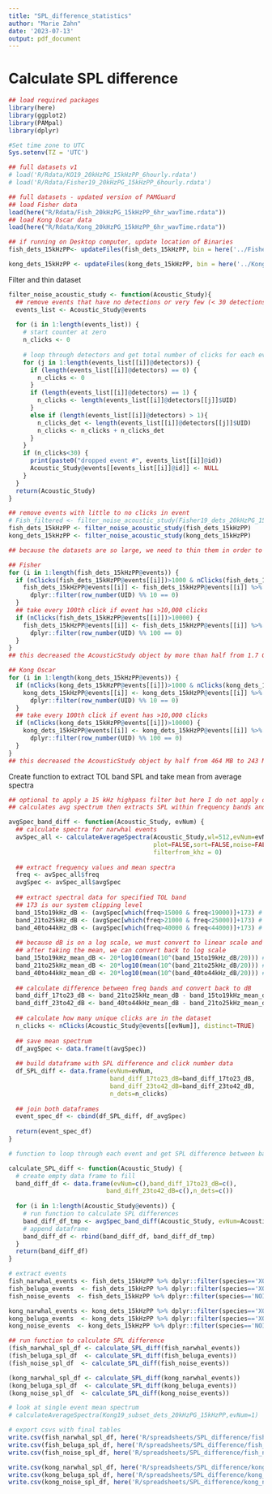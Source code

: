 ```yaml
---
title: "SPL_difference_statistics"
author: "Marie Zahn"
date: '2023-07-13'
output: pdf_document
---
```


# Calculate SPL difference

```r
## load required packages
library(here)
library(ggplot2)
library(PAMpal)
library(dplyr)

#Set time zone to UTC
Sys.setenv(TZ = 'UTC')

## full datasets v1
# load('R/Rdata/KO19_20kHzPG_15kHzPP_6hourly.rdata')
# load('R/Rdata/Fisher19_20kHzPG_15kHzPP_6hourly.rdata')

## full datasets - updated version of PAMGuard
## load Fisher data
load(here("R/Rdata/Fish_20kHzPG_15kHzPP_6hr_wavTime.rdata"))
## load Kong Oscar data
load(here("R/Rdata/Kong_20kHzPG_15kHzPP_6hr_wavTime.rdata"))
```

```r
## if running on Desktop computer, update location of Binaries
fish_dets_15kHzPP<- updateFiles(fish_dets_15kHzPP, bin = here('../Fisher/Binaries'), db = here('../Fisher/PAM20209_Zahn_narluga_fisher.sqlite3'))

kong_dets_15kHzPP <- updateFiles(kong_dets_15kHzPP, bin = here('../Kong_Oscar/Binaries'), db = here('../Kong_Oscar/PAM20209_Zahn_narluga_kong.sqlite3'))
```

Filter and thin dataset

```r
filter_noise_acoustic_study <- function(Acoustic_Study){
  ## remove events that have no detections or very few (< 30 detections)
  events_list <- Acoustic_Study@events
  
  for (i in 1:length(events_list)) {
    # start counter at zero
    n_clicks <- 0
    
    # loop through detectors and get total number of clicks for each event
    for (j in 1:length(events_list[[i]]@detectors)) {
      if (length(events_list[[i]]@detectors) == 0) {
        n_clicks <- 0
      }
      if (length(events_list[[i]]@detectors) == 1) {
        n_clicks <- length(events_list[[i]]@detectors[[j]]$UID)
      }
      else if (length(events_list[[i]]@detectors) > 1){
        n_clicks_det <- length(events_list[[i]]@detectors[[j]]$UID)
        n_clicks <- n_clicks + n_clicks_det
      }
    }
    if (n_clicks<30) {
      print(paste0("dropped event #", events_list[[i]]@id))
      Acoustic_Study@events[[events_list[[i]]@id]] <- NULL
    }
  }
  return(Acoustic_Study)
}

```


```r
## remove events with little to no clicks in event
# Fish_filtered <- filter_noise_acoustic_study(Fisher19_dets_20kHzPG_15kHzPP)
fish_dets_15kHzPP <- filter_noise_acoustic_study(fish_dets_15kHzPP)
kong_dets_15kHzPP <- filter_noise_acoustic_study(kong_dets_15kHzPP)
```


```r
## because the datasets are so large, we need to thin them in order to process it without reaching computer memory limits

## Fisher
for (i in 1:length(fish_dets_15kHzPP@events)) {
  if (nClicks(fish_dets_15kHzPP@events[[i]])>1000 & nClicks(fish_dets_15kHzPP@events[[i]])<=10000) {
    fish_dets_15kHzPP@events[[i]] <- fish_dets_15kHzPP@events[[i]] %>% 
      dplyr::filter(row_number(UID) %% 10 == 0)
  }
  ## take every 100th click if event has >10,000 clicks
  if (nClicks(fish_dets_15kHzPP@events[[i]])>10000) {
    fish_dets_15kHzPP@events[[i]] <- fish_dets_15kHzPP@events[[i]] %>% 
      dplyr::filter(row_number(UID) %% 100 == 0)
  }
}
## this decreased the AcousticStudy object by more than half from 1.7 GB to 762 MB

## Kong Oscar
for (i in 1:length(kong_dets_15kHzPP@events)) {
  if (nClicks(kong_dets_15kHzPP@events[[i]])>1000 & nClicks(kong_dets_15kHzPP@events[[i]])<=10000) {
    kong_dets_15kHzPP@events[[i]] <- kong_dets_15kHzPP@events[[i]] %>% 
      dplyr::filter(row_number(UID) %% 10 == 0)
  }
  ## take every 100th click if event has >10,000 clicks
  if (nClicks(kong_dets_15kHzPP@events[[i]])>10000) {
    kong_dets_15kHzPP@events[[i]] <- kong_dets_15kHzPP@events[[i]] %>% 
      dplyr::filter(row_number(UID) %% 100 == 0)
  }
}
## this decreased the AcousticStudy object by half from 464 MB to 243 MB

```

Create function to extract TOL band SPL and take mean from average spectra

```r
## optional to apply a 15 kHz highpass filter but here I do not apply one
## calculates avg spectrum then extracts SPL within frequency bands and calculates difference

avgSpec_band_diff <- function(Acoustic_Study, evNum) {
  ## calculate spectra for narwhal events
  avSpec_all <- calculateAverageSpectra(Acoustic_Study,wl=512,evNum=evNum,
                                        plot=FALSE,sort=FALSE,noise=FALSE,
                                        filterfrom_khz = 0)
  
  ## extract frequency values and mean spectra
  freq <- avSpec_all$freq
  avgSpec <- avSpec_all$avgSpec
  
  ## extract spectral data for specified TOL band
  ## 173 is our system clipping level
  band_15to19kHz_dB <- (avgSpec[which(freq>15000 & freq<19000)]+173) # 15-19 kHz TOL
  band_21to25kHz_dB <- (avgSpec[which(freq>21000 & freq<25000)]+173) # 21-25 kHz TOL
  band_40to44kHz_dB <- (avgSpec[which(freq>40000 & freq<44000)]+173) # 40-44 kHz TOL
  
  ## because dB is on a log scale, we must convert to linear scale and then take the mean
  ## after taking the mean, we can convert back to log scale
  band_15to19kHz_mean_dB <- 20*log10(mean(10^(band_15to19kHz_dB/20))) # 15-19 kHz TOL
  band_21to25kHz_mean_dB <- 20*log10(mean(10^(band_21to25kHz_dB/20))) # 21-25 kHz TOL
  band_40to44kHz_mean_dB <- 20*log10(mean(10^(band_40to44kHz_dB/20))) # 40-44 kHz TOL
  
  ## calculate difference between freq bands and convert back to dB
  band_diff_17to23_dB <- band_21to25kHz_mean_dB - band_15to19kHz_mean_dB
  band_diff_23to42_dB <- band_40to44kHz_mean_dB - band_21to25kHz_mean_dB
  
  ## calculate how many unique clicks are in the dataset
  n_clicks <- nClicks(Acoustic_Study@events[[evNum]], distinct=TRUE) 
  
  ## save mean spectrum
  df_avgSpec <- data.frame(t(avgSpec))
  
  ## build dataframe with SPL difference and click number data
  df_SPL_diff <- data.frame(evNum=evNum,
                            band_diff_17to23_dB=band_diff_17to23_dB, 
                            band_diff_23to42_dB=band_diff_23to42_dB,
                            n_dets=n_clicks)
  
  ## join both dataframes
  event_spec_df <- cbind(df_SPL_diff, df_avgSpec)
  
  return(event_spec_df)
}

```

```r
# function to loop through each event and get SPL difference between bands

calculate_SPL_diff <- function(Acoustic_Study) {
  # create empty data frame to fill
  band_diff_df <- data.frame(evNum=c(),band_diff_17to23_dB=c(),
                           band_diff_23to42_dB=c(),n_dets=c())
  
  for (i in 1:length(Acoustic_Study@events)) {
    # run function to calculate SPL differences
    band_diff_df_tmp <- avgSpec_band_diff(Acoustic_Study, evNum=Acoustic_Study@events[[i]]@id)
    # append dataframe
    band_diff_df <- rbind(band_diff_df, band_diff_df_tmp)
  }
  return(band_diff_df)
}

```

```r
# extract events
fish_narwhal_events <- fish_dets_15kHzPP %>% dplyr::filter(species=='X085')
fish_beluga_events  <- fish_dets_15kHzPP %>% dplyr::filter(species=='X045')
fish_noise_events  <- fish_dets_15kHzPP %>% dplyr::filter(species=='NOISE')

kong_narwhal_events <- kong_dets_15kHzPP %>% dplyr::filter(species=='X085')
kong_beluga_events  <- kong_dets_15kHzPP %>% dplyr::filter(species=='X045')
kong_noise_events  <- kong_dets_15kHzPP %>% dplyr::filter(species=='NOISE')

## run function to calculate SPL difference
(fish_narwhal_spl_df <- calculate_SPL_diff(fish_narwhal_events))
(fish_beluga_spl_df  <- calculate_SPL_diff(fish_beluga_events))
(fish_noise_spl_df  <- calculate_SPL_diff(fish_noise_events))

(kong_narwhal_spl_df <- calculate_SPL_diff(kong_narwhal_events))
(kong_beluga_spl_df  <- calculate_SPL_diff(kong_beluga_events))
(kong_noise_spl_df  <- calculate_SPL_diff(kong_noise_events))

# look at single event mean spectrum
# calculateAverageSpectra(Kong19_subset_dets_20kHzPG_15kHzPP,evNum=1)

# export csvs with final tables
write.csv(fish_narwhal_spl_df, here('R/spreadsheets/SPL_difference/fish_narwhal_spectral_data.csv'))
write.csv(fish_beluga_spl_df, here('R/spreadsheets/SPL_difference/fish_beluga_spectral_data.csv'))
write.csv(fish_noise_spl_df, here('R/spreadsheets/SPL_difference/fish_noise_spectral_data.csv'))

write.csv(kong_narwhal_spl_df, here('R/spreadsheets/SPL_difference/kong_narwhal_spectral_data.csv'))
write.csv(kong_beluga_spl_df, here('R/spreadsheets/SPL_difference/kong_beluga_spectral_data.csv'))
write.csv(kong_noise_spl_df, here('R/spreadsheets/SPL_difference/kong_noise_spectral_data.csv'))

```


